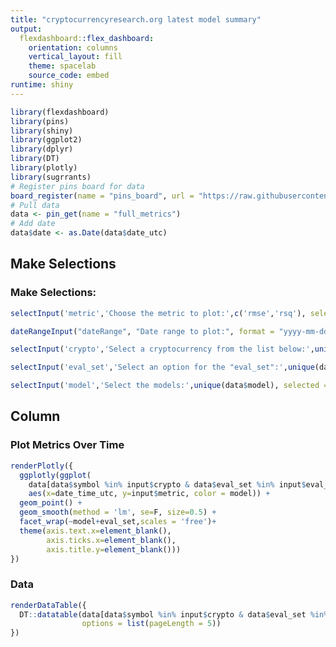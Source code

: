 ```yaml
---
title: "cryptocurrencyresearch.org latest model summary"
output: 
  flexdashboard::flex_dashboard:
    orientation: columns
    vertical_layout: fill
    theme: spacelab
    source_code: embed
runtime: shiny
---
```


```r
library(flexdashboard)
library(pins)
library(shiny)
library(ggplot2)
library(dplyr)
library(DT)
library(plotly)
library(sugrrants)
# Register pins board for data
board_register(name = "pins_board", url = "https://raw.githubusercontent.com/predictcrypto/pins/master/", board = "datatxt")
# Pull data
data <- pin_get(name = "full_metrics")
# Add date
data$date <- as.Date(data$date_utc)
```

Make Selections {.sidebar}
-----------------------------------------------------------------------

### Make Selections:

```r
selectInput('metric','Choose the metric to plot:',c('rmse','rsq'), selected = 'rmse', multiple = F)

dateRangeInput("dateRange", "Date range to plot:", format = "yyyy-mm-dd", start=min(as.Date(data$date_time_utc)), end=Sys.Date())

selectInput('crypto','Select a cryptocurrency from the list below:',unique(data$symbol), selected = 'BTC', multiple = T)

selectInput('eval_set','Select an option for the "eval_set":',unique(data$eval_set), selected = "holdout", multiple = T)

selectInput('model','Select the models:',unique(data$model), selected = c('lm','xgb','xgbTree','nnet'), multiple = T)

```

Column {data-width=350}
-----------------------------------------------------------------------

### Plot Metrics Over Time

```r
renderPlotly({
  ggplotly(ggplot(
    data[data$symbol %in% input$crypto & data$eval_set %in% input$eval_set & data$model %in% input$model & as.Date(data$date_time_utc) >= as.character(input$dateRange[1]) & as.Date(data$date_time_utc) <= input$dateRange[2], ],
    aes(x=date_time_utc, y=input$metric, color = model)) +
  geom_point() +
  geom_smooth(method = 'lm', se=F, size=0.5) +
  facet_wrap(~model+eval_set,scales = 'free')+
  theme(axis.text.x=element_blank(),
        axis.ticks.x=element_blank(),
        axis.title.y=element_blank()))
})
```


### Data

```r
renderDataTable({
  DT::datatable(data[data$symbol %in% input$crypto & data$eval_set %in% input$eval_set & data$model %in% input$model & as.Date(data$date_time_utc) >= as.character(input$dateRange[1]) & as.Date(data$date_time_utc) <= input$dateRange[2], ], 
                options = list(pageLength = 5))
})
```
